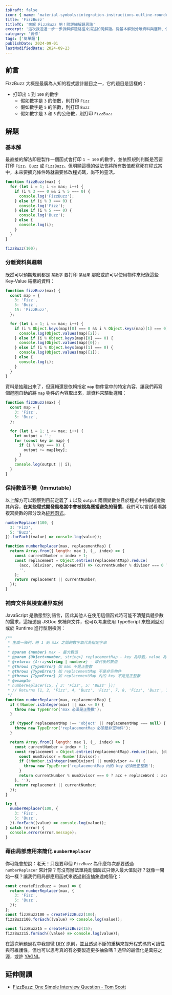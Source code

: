 ```yaml
---
isDraft: false
icon: { name: 'material-symbols:integration-instructions-outline-rounded', title: '程式文件符號' }
title: 'FizzBuzz'
titleTC: '來解 FizzBuzz 吧！附詳細解題思路'
excerpt: '這次我透過一步一步拆解解題路徑來描述如何解題。從基本解到分離資料與邏輯、保持 immutable 以及邊緣案例還有文件編寫都有涵蓋。打印出 1 到 100 的數字、假如數字是 3 的倍數，則打印 Fizz、假如數字是 5 的倍數，則打印 Buzz、假如數字是 3 和 5 的公倍數，則打印 FizzBuzz。'
category: '實作'
tags: ['簡單題']
publishDate: 2024-09-01
lastModifiedDate: 2024-09-23
---
```


## 前言

FizzBuzz 大概是最廣為人知的程式設計題目之一，它的題目是這樣的：

- 打印出 `1` 到 `100` 的數字
  - 假如數字是 `3` 的倍數，則打印 `Fizz`
  - 假如數字是 `5` 的倍數，則打印 `Buzz`
  - 假如數字是 `3` 和 `5` 的公倍數，則打印 `FizzBuzz`

## 解題

### 基本解

最直接的解法即是製作一個函式會打印 `1 ~ 100` 的數字，並依照規則判斷是否要打印 `Fizz`、`Buzz` 或 `FizzBuzz`。但明顯這樣的做法會將所有數值都寫死在程式當中，未來要擴充條件時就需要修改程式碼，尚不夠靈活。

```js
function fizzBuzz(max) {
  for (let i = 1; i <= max; i++) {
    if (i % 3 === 0 && i % 5 === 0) {
      console.log('FizzBuzz');
    } else if (i % 3 === 0) {
      console.log('Fizz');
    } else if (i % 5 === 0) {
      console.log('Buzz');
    } else {
      console.log(i);
    }
  }
}

fizzBuzz(100);
```

### 分離資料與邏輯

既然可以預期規則都是 `某數字` 要打印 `某結果` 那麼或許可以使用物件來紀錄這些 Key-Value 結構的資料：

```js
function fizzBuzz(max) {
  const map = {
    3: 'Fizz',
    5: 'Buzz',
    15: 'FizzBuzz',
  };

  for (let i = 1; i <= max; i++) {
    if (i % Object.keys(map)[0] === 0 && i % Object.keys(map)[1] === 0) {
      console.log(Object.values(map)[2]);
    } else if (i % Object.keys(map)[0] === 0) {
      console.log(Object.values(map)[0]);
    } else if (i % Object.keys(map)[1] === 0) {
      console.log(Object.values(map)[1]);
    } else {
      console.log(i);
    }
  }
}
```

資料是抽離出來了，但邏輯還是依賴指定 `map` 物件當中的特定內容，讓我們再寫個迴圈自動的將 `map` 物件的內容取出來，讓資料來驅動邏輯：

```js
function fizzBuzz(max) {
  const map = {
    3: 'Fizz',
    5: 'Buzz',
  };

  for (let i = 1; i <= max; i++) {
    let output = '';
    for (const key in map) {
      if (i % key === 0) {
        output += map[key];
      }
    }
    console.log(output || i);
  }
}
```

### 保持數值不變（Immutable）

以上解方可以觀察到目前定義了 `i` 以及 `output` 兩個變數並且於程式中持續的變動其內容，**在某些程式開發風格當中會被視為應當避免的習慣**，我們可以嘗試看看將複寫變數的部分改為[純粹函式](https://www.webdong.dev/post/why-pure-function/)。

```js
numberReplacer(100, {
  3: 'Fizz',
  5: 'Buzz',
}).forEach((value) => console.log(value));

function numberReplacer(max, replacementMap) {
  return Array.from({ length: max }, (_, index) => {
    const currentNumber = index + 1;
    const replacement = Object.entries(replacementMap).reduce(
      (acc, [divisor, replaceWord]) => (currentNumber % divisor === 0 ? acc + replaceWord : acc),
      '',
    );
    return replacement || currentNumber;
  });
}
```

### 補齊文件與檢查邊界案例

JavaScript 是動態型別語言，因此其他人在使用這個函式時可能不清楚具體參數的需求，這裡透過 JSDoc 來補齊文件，也可以考慮使用 TypeScript 來檢測型別或於 Runtime 進行型別檢測：

```js
/**
 * 生成一陣列，將 1 到 max 之間的數字取代為指定字串
 *
 * @param {number} max - 最大數值
 * @param {Object<number, string>} replacementMap - key 為除數，value 為取代字串
 * @returns {Array<string | number>} - 取代後的數值
 * @throws {TypeError} 如 max 不是正整數
 * @throws {TypeError} 如 replacementMap 不是非空物件
 * @throws {TypeError} 如 replacementMap 內的 key 不是是正整數
 * @example
 * numberReplacer(15, { 3: 'Fizz', 5: 'Buzz' });
 * // Returns [1, 2, 'Fizz', 4, 'Buzz', 'Fizz', 7, 8, 'Fizz', 'Buzz', 11, 'Fizz', 13, 14, 'FizzBuzz']
 */
function numberReplacer(max, replacementMap) {
  if (!Number.isInteger(max) || max <= 0) {
    throw new TypeError('max 必須是正整數');
  }

  if (typeof replacementMap !== 'object' || replacementMap === null) {
    throw new TypeError('replacementMap 必須是非空物件');
  }

  return Array.from({ length: max }, (_, index) => {
    const currentNumber = index + 1;
    const replacement = Object.entries(replacementMap).reduce((acc, [divisor, replaceWord]) => {
      const numDivisor = Number(divisor);
      if (!Number.isInteger(numDivisor) || numDivisor <= 0) {
        throw new TypeError('replacementMap 內的 key 必須是正整數');
      }
      return currentNumber % numDivisor === 0 ? acc + replaceWord : acc;
    }, '');
    return replacement || currentNumber;
  });
}

try {
  numberReplacer(100, {
    3: 'Fizz',
    5: 'Buzz',
  }).forEach((value) => console.log(value));
} catch (error) {
  console.error(error.message);
}
```

### 藉由局部應用來簡化 `numberReplacer`

你可能會想說：老天！只是要印個 `FizzBuzz` 為什麼每次都要透過 `numberReplacer` 來計算？有沒有辦法單純創個函式只傳入最大值就好？就像一開始一樣？讓我們用局部應用函式來透過創造抽象達成簡化：

```js
const createFizzBuzz = (max) => {
  return numberReplacer(max, {
    3: 'Fizz',
    5: 'Buzz',
  });
};
const fizzBuzz100 = createFizzBuzz(100);
fizzBuzz100.forEach((value) => console.log(value));

const fizzBuzz15 = createFizzBuzz(15);
fizzBuzz15.forEach((value) => console.log(value));
```

在這次解題過程中我貫徹 [DRY](https://en.wikipedia.org/wiki/Don%27t_repeat_yourself) 原則，並且透過不斷的重構來提升程式碼的可讀性與可維護性，但也可以思考真的有必要製造更多抽象嗎？過早的最佳化是萬惡之源，或許 [YAGNI](https://en.wikipedia.org/wiki/You_aren%27t_gonna_need_it)。

## 延伸閱讀

- [FizzBuzz: One Simple Interview Question - Tom Scott](https://www.youtube.com/watch?v=QPZ0pIK_wsc)

